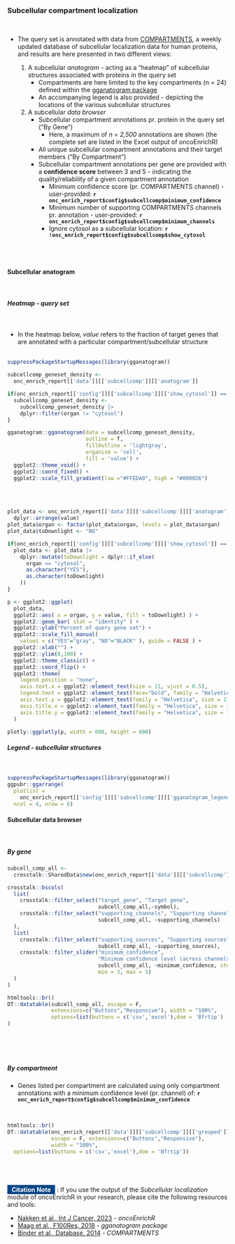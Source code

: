 ### Subcellular compartment localization 

<br>

* The query set is annotated with data from [COMPARTMENTS](https://compartments.jensenlab.org/Search), a weekly updated database of subcellular localization data for human proteins, and results are here presented in two different views:

   1. A subcellular _anatogram_ - acting as a "heatmap" of subcellular structures associated with proteins in the query set
       * Compartments are here limited to the key compartments (n = 24) defined within the [gganatogram package](https://github.com/jespermaag/gganatogram#cellular-structures)
       * An accompanying legend is also provided - depicting the locations of the various subcellular structures
   2. A subcellular _data browser_
       * Subcellular compartment annotations pr. protein in the query set ("By Gene")
          * Here, a maximum of _n = 2,500_ annotations are shown (the complete set are listed in the Excel output of oncoEnrichR)
       * All unique subcellular compartment annotations and their target members ("By Compartment")
       * Subcellular compartment annotations per gene are provided with a __confidence score__ between 3 and 5 - indicating the quality/reliability of a given compartment annotation
          * Minimum confidence score (pr. COMPARTMENTS channel) - user-provided: __`r onc_enrich_report$config$subcellcomp$minimum_confidence`__
          * Minimum number of supporting COMPARTMENTS channels pr. annotation - user-provided: __`r onc_enrich_report$config$subcellcomp$minimum_channels`__
          * Ignore cytosol as a subcellular location: __`r !onc_enrich_report$config$subcellcomp$show_cytosol`__

<br><br>


#### Subcellular anatogram {.tabset}
<br>

##### Heatmap - query set
<br>

* In the heatmap below, *value* refers to the fraction of target genes that are annotated with a particular compartment/subcellular structure
<br><br>

```r

suppressPackageStartupMessages(library(gganatogram))

subcellcomp_geneset_density <- 
  onc_enrich_report[['data']][['subcellcomp']][['anatogram']]

if(onc_enrich_report[['config']][['subcellcomp']][['show_cytosol']] == F){
  subcellcomp_geneset_density <- 
    subcellcomp_geneset_density |>
    dplyr::filter(organ != "cytosol")
}

gganatogram::gganatogram(data = subcellcomp_geneset_density,
                         outline = T,
                         fillOutline = 'lightgray',
                         organism = 'cell',
                         fill = 'value') +
  ggplot2::theme_void() +
  ggplot2::coord_fixed() +
  ggplot2::scale_fill_gradient(low ="#FFEDA0", high = "#800026")

```
<br><br>

```r

plot_data <- onc_enrich_report[['data']][['subcellcomp']][['anatogram']] |>
  dplyr::arrange(value)
plot_data$organ <- factor(plot_data$organ, levels = plot_data$organ)
plot_data$toDownlight <- "NO"

if(onc_enrich_report[['config']][['subcellcomp']][['show_cytosol']] == F){
  plot_data <- plot_data |>
    dplyr::mutate(toDownlight = dplyr::if_else(
      organ == "cytosol",
      as.character("YES"),
      as.character(toDownlight)
    ))
}

p <- ggplot2::ggplot(
  plot_data, 
  ggplot2::aes( x = organ, y = value, fill = toDownlight) ) +
  ggplot2::geom_bar( stat = "identity" ) +
  ggplot2::ylab("Percent of query gene set") +
  ggplot2::scale_fill_manual(
    values = c("YES"="gray", "NO"="BLACK" ), guide = FALSE ) +
  ggplot2::xlab("") +
  ggplot2::ylim(0,100) +
  ggplot2::theme_classic() +
  ggplot2::coord_flip() +
  ggplot2::theme(
    legend.position = "none",
    axis.text.x = ggplot2::element_text(size = 11, vjust = 0.5),
    legend.text = ggplot2::element_text(face="bold", family = "Helvetica", size = 11),
    axis.text.y = ggplot2::element_text(family = "Helvetica", size = 11),
    axis.title.x = ggplot2::element_text(family = "Helvetica", size = 11),
    axis.title.y = ggplot2::element_text(family = "Helvetica", size = 11)
  )

plotly::ggplotly(p, width = 600, height = 600)

```


##### Legend - subcellular structures
<br>
```r

suppressPackageStartupMessages(library(gganatogram))
ggpubr::ggarrange(
  plotlist = 
    onc_enrich_report[['config']][['subcellcomp']][['gganatogram_legend']][1:24], 
  ncol = 4, nrow = 6)

```

#### Subcellular data browser{.tabset}
<br>

##### By gene

```r

subcell_comp_all <- 
  crosstalk::SharedData$new(onc_enrich_report[['data']][['subcellcomp']][['all']])

crosstalk::bscols(
  list(
    crosstalk::filter_select("target_gene", "Target gene", 
                             subcell_comp_all,~symbol),
    crosstalk::filter_select("supporting_channels", "Supporting channels", 
                             subcell_comp_all, ~supporting_channels)
  ),
  list(
    crosstalk::filter_select("supporting_sources", "Supporting sources", 
                             subcell_comp_all, ~supporting_sources),
    crosstalk::filter_slider("minimum_confidence", 
                             "Minimum confidence level (across channels)", 
                             subcell_comp_all, ~minimum_confidence, step = 1, 
                             min = 3, max = 5)
  )
)

htmltools::br()
DT::datatable(subcell_comp_all, escape = F, 
              extensions=c("Buttons","Responsive"), width = "100%",
              options=list(buttons = c('csv','excel'),dom = 'Bfrtip')
)


```
<br><br><br>

##### By compartment

* Genes listed per compartment are calculated using only compartment annotations with a minimum confidence level (pr. channel) of: __`r onc_enrich_report$config$subcellcomp$minimum_confidence`__

<br>

```r

htmltools::br()
DT::datatable(onc_enrich_report[['data']][['subcellcomp']][['grouped']], 
              escape = F, extensions=c("Buttons","Responsive"), 
              width = "100%",
  options=list(buttons = c('csv','excel'),dom = 'Bfrtip'))


```
<br><br>

### {.unlisted .unnumbered .toc-ignore}

<span style="font-size: 100%; padding: 2px; background-color:#014587; color:white">&nbsp;&nbsp;<b>Citation Note</b>&nbsp;&nbsp;</span> : If you use the output of the *Subcellular localization* module of oncoEnrichR in your research, please cite the following resources and tools:

 * [Nakken et al., Int J Cancer, 2023](https://doi.org/10.1002/ijc.34666) - *oncoEnrichR*
 * [Maag et al., F100Res, 2018](https://pubmed.ncbi.nlm.nih.gov/30467523) - *gganatogram package*
 * [Binder et al., Database, 2014](https://pubmed.ncbi.nlm.nih.gov/34529928/) - *COMPARTMENTS*


<br><br>




